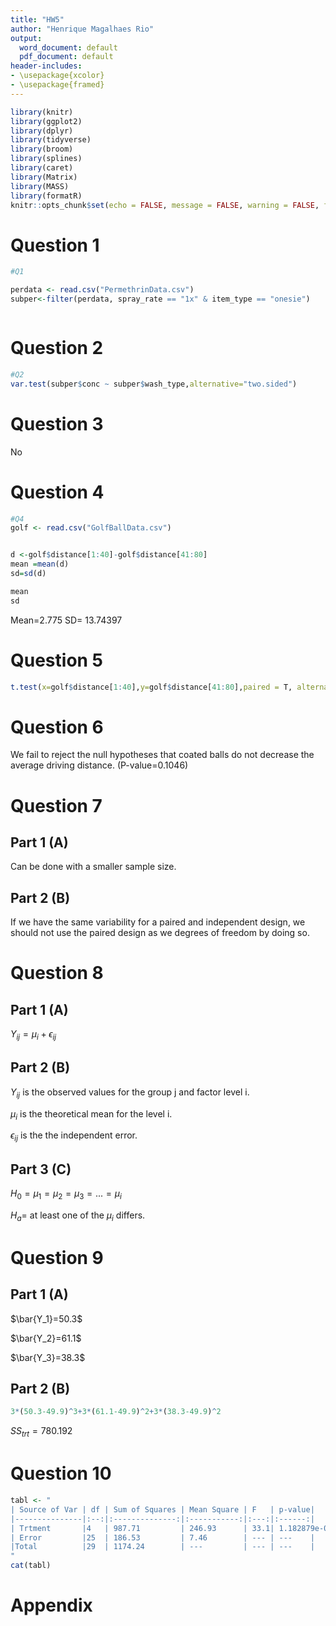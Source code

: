 ```yaml
---
title: "HW5"
author: "Henrique Magalhaes Rio"
output:
  word_document: default
  pdf_document: default
header-includes:
- \usepackage{xcolor}
- \usepackage{framed}
---
```

<!-- STUDENTS: change the "title" and "author above"
DO NOT EDIT THE SECTION BELOW -->
\colorlet{shadecolor}{gray!10}

```r
library(knitr)
library(ggplot2)
library(dplyr)
library(tidyverse)
library(broom)
library(splines)
library(caret)
library(Matrix)
library(MASS)
library(formatR)
knitr::opts_chunk$set(echo = FALSE, message = FALSE, warning = FALSE, fig.width = 4, fig.height = 4, tidy = TRUE)
```
\newcommand{\answerstart}{ \colorlet{shadecolor}{orange!20}
\begin{shaded} }
\newcommand{\answerend}{  \end{shaded} \colorlet{shadecolor}{gray!10}}
<!-- STUDENTS: DO NOT EDIT THE SECTION ABOVE 
start here, insert homework below -->

# Question 1

```r
#Q1

perdata <- read.csv("PermethrinData.csv")
subper<-filter(perdata, spray_rate == "1x" & item_type == "onesie")



```


# Question 2


```r
#Q2
var.test(subper$conc ~ subper$wash_type,alternative="two.sided")

```


# Question 3

No


# Question 4

```r
#Q4
golf <- read.csv("GolfBallData.csv")


d <-golf$distance[1:40]-golf$distance[41:80]
mean =mean(d)
sd=sd(d)

mean
sd

```


Mean=2.775
SD= 13.74397




# Question 5


```r

t.test(x=golf$distance[1:40],y=golf$distance[41:80],paired = T, alternative = "greater")


```


# Question 6

We fail to reject the null hypotheses that coated balls do not decrease the average driving distance. (P-value=0.1046)





# Question 7

## Part 1 (A)
Can be done with a smaller sample size.

## Part 2 (B)
If we have the same variability for a paired and independent design, we should not use the paired design as we degrees of freedom by doing so.


# Question 8


## Part 1 (A)

$Y_{ij}=\mu_i+\epsilon_{ij}$


## Part 2 (B)

$Y_{ij}$ is the observed values for the group j and factor level i.

$\mu_i$ is the theoretical mean for the level i.

$\epsilon_{ij}$  is the the independent error.


## Part 3 (C)

$H_0=\mu_1=\mu_2=\mu_3=...=\mu_i$

$H_a=$ at least one of the $\mu_i$ differs.


# Question 9

## Part 1 (A)

$\bar{Y_1}=50.3$

$\bar{Y_2}=61.1$

$\bar{Y_3}=38.3$


## Part 2 (B)

```r
3*(50.3-49.9)^3+3*(61.1-49.9)^2+3*(38.3-49.9)^2
```

$SS_{trt}=780.192$




# Question 10



```r
tabl <- "
| Source of Var | df | Sum of Squares | Mean Square | F   | p-value|
|---------------|:--:|:--------------:|:-----------:|:---:|:------:|
| Trtment       |4   | 987.71         | 246.93      | 33.1| 1.182879e-09| 
| Error         |25  | 186.53         | 7.46        | --- | ---    | 
|Total          |29  | 1174.24        | ---         | --- | ---    |
"
cat(tabl) 


```


















# Appendix

```r

```

